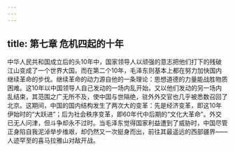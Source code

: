 ```yaml
---
---
---
```

title: 第七章 危机四起的十年
---




中华人民共和国成立后的头10年中，国家领导人以顽强的意志把他们打下的残破江山变成了一个世界大国。而在第二个10年，毛泽东则基本上都在努力加快国内继续革命的步伐。继续革命的动力源自他的一条理论：思想道德的力量能战胜物质困难。这10年以中国领导人自己发动的一场内乱开始，又以他们发动的另一场内乱结束，其范围之广无所不及，使中国与世隔绝，驻外外交官也几乎被悉数召回了北京。这期间，中国的国内结构发生了两次大的变革：先是经济变革，即这10年伊始时的“大跃进”；后为社会秩序变革，即60年代中后期的“文化大革命”。外交已无人问津，但斗争却永不过时。当毛泽东觉得国家利益遭到了威胁时，中国尽管正身陷自我泥淖举步维艰，却仍然又一次挺身而出，前往其最遥远的西部疆界——人迹罕至的喜马拉雅山对敌开战。